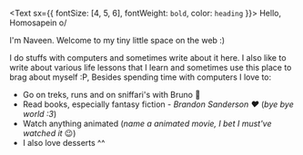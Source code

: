 <Text sx={{ fontSize: [4, 5, 6], fontWeight: `bold`, color: `heading` }}>
  Hello, Homosapein o/
</Text>



I'm Naveen. Welcome to my tiny little space on the web :) 

I do stuffs with computers and sometimes write about it here. I also like to write about various life lessons
that I learn and sometimes use this place to brag about myself :P, Besides spending time with computers I love to:
 - Go on treks, runs and on sniffari's with Bruno 🐶
 - Read books, especially fantasy fiction -  _Brandon Sanderson ❤️_ (_bye bye world :3_)
 - Watch anything animated (_name a animated movie, I bet I must've watched it_ 😉)
 - I also love desserts ^^

